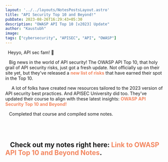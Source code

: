 ```yaml
---
layout: '../../layouts/NotesPostsLayout.astro'
title: "API Security Top 10 and Beyond!"
pubDate: 2023-08-26T16:29:43+05:30
description: "OWASP API Top 10 [v2023] Update"
author: "Kaustubh"
image: 
tags: ["cybersecurity", "APISEC", "API", "OWASP"]
---
```


&nbsp; Heyyo, API sec fam! 🚀

&nbsp;&nbsp; Big news in the world of API security! The OWASP API Top 10, that holy grail of API security risks, just got a fresh update. Not officially up on their site yet, but they've released a <a href="https://github.com/OWASP/API-Security/blob/master/editions/2023/en/0x11-t10.md" target="_blank" rel="noopener noreferrer" style="color: #f3865f; font-weight: bold; text-decoration: none;">new list of risks</a> that have earned their spot in the Top 10. 



&nbsp;&nbsp;&nbsp;&nbsp; A lot of folks have created new resources tailored to the 2023 version of API security best practices. And APISEC University did too. They've updated their course to align with these latest insights:
<a href="https://www.apisecuniversity.com/courses/owasp-api-security-top-10-and-beyond" target="_blank" rel="noopener noreferrer" style="color: #f3865f; font-weight: bold; text-decoration: none;">OWASP API Security Top 10 and Beyond!</a>

&nbsp;&nbsp; Completed that course and compiled some notes.

<br></br>
## &nbsp;&nbsp; Check out my notes right here: <a href="https://raikaustubh.notion.site/OWASP-API-Security-Top-10-and-Beyond-220a8a2e21544fb48a53cbbe2bee792d" target="_blank" rel="noopener noreferrer" style="color: #f3865f; font-weight: bold; text-decoration: none;">Link to OWASP API Top 10 and Beyond Notes</a>.
<br></br>